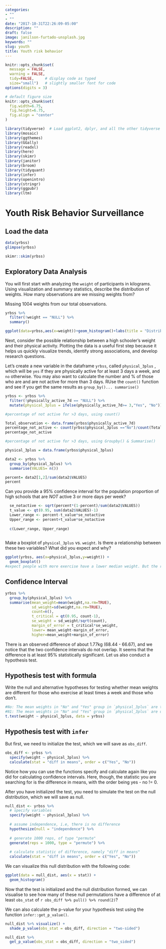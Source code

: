 ```yaml
---
categories:
- ""
- ""
date: "2017-10-31T22:26:09-05:00"
description: ""
draft: false
image: janilson-furtado-unsplash.jpg
keywords: ""
slug: youth
title: Youth risk behavior
---
```


```r
knitr::opts_chunk$set(
  message = FALSE, 
  warning = FALSE, 
  tidy=FALSE,     # display code as typed
  size="small")   # slightly smaller font for code
options(digits = 3)

# default figure size
knitr::opts_chunk$set(
  fig.width=6.75, 
  fig.height=6.75,
  fig.align = "center"
)
```


```r
library(tidyverse)  # Load ggplot2, dplyr, and all the other tidyverse packages
library(mosaic)
library(ggthemes)
library(GGally)
library(readxl)
library(here)
library(skimr)
library(janitor)
library(broom)
library(tidyquant)
library(infer)
library(openintro)
library(stringr)
library(ggpubr)
library(ltm)
```


# Youth Risk Behavior Surveillance

## Load the data


```r
data(yrbss)
glimpse(yrbss)
```

```r
skimr::skim(yrbss)
```

## Exploratory Data Analysis

You will first start with analyzing the `weight` of participants in kilograms. Using visualization and summary statistics, describe the distribution of weights. How many observations are we missing weights from?

Missing 1004 weights from our total observations.

```r

yrbss %>%
  filter(!weight == "NULL") %>% 
  summary()

ggplot(data=yrbss,aes(x=weight))+geom_histogram()+labs(title = "Distribution of Weights")

```

Next, consider the possible relationship between a high schooler’s weight and their physical activity. Plotting the data is a useful first step because it helps us quickly visualize trends, identify strong associations, and develop research questions.

Let’s create a new variable in the dataframe `yrbss`, called `physical_3plus` , which will be `yes` if they are physically active for at least 3 days a week, and `no` otherwise. You may also want to calculate the number and % of those who are and are not active for more than 3 days. RUse the `count()` function and see if you get the same results as `group_by()... summarise()`

  
```r
yrbss <- yrbss %>%
  filter(!physically_active_7d == "NULL") %>%   
  mutate(physical_3plus = ifelse(physically_active_7d>= 3,"Yes", "No")) 

#percentage of not active for >3 days, using count()

Total_observation <- data.frame(yrbss$physically_active_7d)
percentage_not_active <- count(yrbss$physical_3plus =="No")/count(Total_observation)
percentage_not_active

#percentage of not active for >3 days, using Groupby() & Summarise()

physical_3plus = data.frame(yrbss$physical_3plus)

data2 <- yrbss %>% 
  group_by(physical_3plus) %>% 
  summarise(VALUES= n())

percent= data2[1,2]/sum(data2$VALUES)
percent


```
Can you provide a 95% confidence interval for the population proportion of high schools that are *NOT* active 3 or more days per week?
```r
  
  se_notactive <- sqrt(percent*(1-percent)/sum(data2$VALUES))
  t_value <- qt(0.95, sum(data2$VALUES)-1)
  Lower_range <- percent-t_value*se_notactive
  Upper_range <- percent+t_value*se_notactive
  
  c(Lower_range, Upper_range)
  
```
  
Make a boxplot of `physical_3plus` vs. `weight`. Is there a relationship between these two variables? What did you expect and why?

```r
ggplot(yrbss, aes(x=physical_3plus,y=weight)) +
  geom_boxplot()
#expect people with more exercise have a lower median weight. But the result is quite the opposite
```

## Confidence Interval

```r
yrbss %>% 
  group_by(physical_3plus) %>% 
  summarise(mean_weight=mean(weight,na.rm=TRUE),
            sd_weight=sd(weight,na.rm=TRUE),
            count=n(),
            t_critical = qt(0.95, count-1),
            se_weight = sd_weight/sqrt(count),
            margin_of_error = t_critical*se_weight,
            lower= mean_weight-margin_of_error,
            higher=mean_weight+margin_of_error)

```

There is an observed difference of about 1.77kg (68.44 - 66.67), and we notice that the two confidence intervals do not overlap. It seems that the difference is at least 95% statistically significant. Let us also conduct a hypothesis test.

## Hypothesis test with formula

Write the null and alternative hypotheses for testing whether mean weights are different for those who exercise at least times a week and those who don’t.

```r
#No: The mean weights in "No" and "Yes" group in `physical_3plus` are the same
#N1: The mean weights in "No" and "Yes" group in `physical_3plus` are different
t.test(weight ~ physical_3plus, data = yrbss)
```


## Hypothesis test with `infer`

But first, we need to initialize the test, which we will save as `obs_diff`.

```r
obs_diff <- yrbss %>%
  specify(weight ~ physical_3plus) %>%
  calculate(stat = "diff in means", order = c("Yes", "No"))

```



Notice how you can use the functions specify and calculate again like you did for calculating confidence intervals. Here, though, the statistic you are searching for is the difference in means, with the order being yes - no != 0.

After you have initialized the test, you need to simulate the test on the null distribution, which we will save as null.


```r

null_dist <- yrbss %>%
  # specify variables
  specify(weight ~ physical_3plus) %>%
  
  # assume independence, i.e, there is no difference
  hypothesize(null = "independence") %>%
  
  # generate 1000 reps, of type "permute"
  generate(reps = 1000, type = "permute") %>%
  
  # calculate statistic of difference, namely "diff in means"
  calculate(stat = "diff in means", order = c("Yes", "No"))

```


We can visualize this null distribution with the following code:

```r
ggplot(data = null_dist, aes(x = stat)) +
  geom_histogram()

```


Now that the test is initialized and the null distribution formed, we can visualise to see how many of these null permutations have a difference of at least `obs_stat` of `r obs_diff %>% pull() %>% round(2)`?


We can also calculate the p-value for your hypothesis test using the function `infer::get_p_value()`.

```r

null_dist %>% visualize() +
  shade_p_value(obs_stat = obs_diff, direction = "two-sided")

null_dist %>%
  get_p_value(obs_stat = obs_diff, direction = "two_sided")

```

